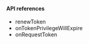 <PlatformWrapper platform="electron">

#### API references
-   <Link target="_blank" to="{{global.API_REF_ELECTRON_ROOT_VOICE_SDK}}/class_irtcengine.html#api_irtcengine_renewtoken">renewToken</Link>
-   <Link target="_blank" to="{{global.API_REF_ELECTRON_ROOT_VOICE_SDK}}/class_irtcengineeventhandler.html#callback_irtcengineeventhandler_ontokenprivilegewillexpire">onTokenPrivilegeWillExpire</Link>
-   <Link target="_blank" to="{{global.API_REF_ELECTRON_ROOT_VOICE_SDK}}/class_irtcengineeventhandler.html#callback_irtcengineeventhandler_onrequesttoken">onRequestToken</Link>

</PlatformWrapper>

